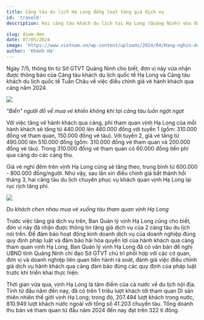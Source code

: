 ---
title: Cảng tàu du lịch Hạ Long đồng loạt tăng giá dịch vụ
id: 'travel6'
description: Hai cảng tàu khách du lịch tại Hạ Long (Quảng Ninh) vừa đồng loạt thông báo tăng giá dịch vụ từ ngày 1/6.

slug: diem-den
date: 07/05/2024
image: 'https://www.vietnam.vn/wp-content/uploads/2024/04/Hang-nghin-du-khach-chen-nhau-mua-ve-tham-quan.jpg'
author: 'Khánh Hà'
---

Ngày 7/5, thông tin từ Sở GTVT Quảng Ninh cho biết, đơn vị này vừa nhận được thông báo của Cảng tàu khách du lịch quốc tế Hạ Long và Cảng tàu khách du lịch quốc tế Tuần Châu về việc điều chỉnh giá vé hành khách qua cảng năm 2024.

![](https://www.vietnam.vn/wp-content/uploads/2024/04/Hang-nghin-du-khach-chen-nhau-mua-ve-tham-quan.jpg)

_"Biển" người đổ về mua vé khiến không khí tại cảng tàu luôn ngột ngạt_

Với việc tăng vé hành khách qua cảng, phí tham quan vịnh Hạ Long của mỗi hành khách sẽ tăng từ 440.000 lên 460.000 đồng với tuyến 1 (gồm: 310.000 đồng vé tham quan, 150.000 đồng vé tàu). Với tuyến 2, giá vé tăng từ 490.000 lên 510.000 đồng (gồm: 310.000 đồng vé tham quan và 200.000 đồng vé tàu). Trong 310.000 đồng vé tham quan có 60.000 đồng tiền phí qua cảng do các cảng thu.

Giá vé nghỉ đêm trên vịnh Hạ Long cũng sẽ tăng theo, trung bình từ 600.000 - 800.000 đồng/người.
Như vậy, sau lần xin điều chỉnh giá bất thành hồi tháng 3, hai cảng tàu du lịch chuyên phục vụ khách quan vịnh Hạ Long lại rục rịch tăng phí.

![](https://www.vietnam.vn/wp-content/uploads/2024/04/1714431025_130_Hang-nghin-du-khach-chen-nhau-mua-ve-tham-quan.jpg)

_Du khách chen nhau mua vé xuống tàu tham quan vịnh Hạ Long_

Trước việc tăng giá dịch vụ trên, Ban Quản lý vịnh Hạ Long cũng cho biết, đơn vị này đã nhận được thông tin tăng giá dịch vụ của 2 cảng tàu du lịch nói trên. Để đảm bảo hoạt động kinh doanh dịch vụ của doanh nghiệp đúng quy định pháp luật và đảm bảo hài hòa quyền lợi của hành khách qua cảng tham quan vịnh Hạ Long, Ban Quản lý vịnh Hạ Long đã có văn bản đề nghị UBND tỉnh Quảng Ninh chỉ đạo Sở GTVT chủ trì phối hợp với các cơ quan, đơn vị và doanh nghiệp liên quan tiến hành rà soát, đánh giá việc điều chỉnh giá dịch vụ hành khách qua cảng đảm bảo đúng các quy định của pháp luật trước khi triển khai thực hiện.

Thời gian vừa qua, vịnh Hạ Long là tâm điểm của cả nước về du lịch nội địa. Tính từ đầu năm đến nay, đã có trên 1 triệu lượt khách tới tham quan Di sản thiên nhiên thế giới vịnh Hạ Long; trong đó, 207.494 lượt khách trong nước, 810.949 lượt khách nước ngoài với tổng số 41.203 chuyến tàu. Tổng doanh thu bán vé tham quan từ đầu năm 2024 đến nay đạt trên 322 tỉ đồng.
